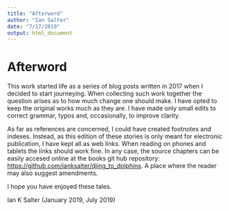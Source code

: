 ```yaml
---
title: "Afterword"
author: "Ian Salter"
date: "7/17/2019"
output: html_document
---
```


# Afterword

This work started life as a series of blog posts written in 2017 when I decided to start journeying. When collecting such work together the question arises as to how much change one should make. I have opted to keep the original works much as they are. I have made only small edits to correct grammar, typos and, occasionally, to improve clarity. 

As far as references are concerned, I could have created footnotes and indexes. Instead, as this edition of these stories is only meant for electronic publication, I have kept all as web links. When reading on phones and tablets the links should work fine. In any case, the source chapters can be easily accesed online at the books git hub repository: [https://github.com/ianksalter/djing_to_dolphins](https://github.com/ianksalter/djing_to_dolphins). A place where the reader may also suggest amendments.

I hope you have enjoyed these tales.

Ian K Salter (January 2019, July 2019)
